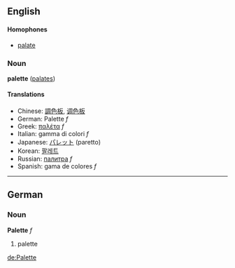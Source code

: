 ==English==
====Homophones====
*[[palate]]<!-- may depend on dialect etc -->

===Noun===
'''palette''' ([[palates]])

<!-- def needed please -->

====Translations====
*Chinese: [[調色板]], [[调色板]]
*German: Palette ''f''
*Greek: [[παλέτα]] ''f''
*Italian: gamma di colori ''f''<!-- wikify only if a set phrase and not circumlocution -->
*Japanese: [[パレット]] (paretto)
*Korean: [[팔레트]]
*Russian: [[палитра]] ''f''
*Spanish: gama de colores ''f''<!-- wikify only if a set phrase and not circumlocution -->

----

==German==
===Noun===
'''Palette''' ''f''<!-- plural? -->

# palette<!-- which sense(s)? -->

[[de:Palette]]